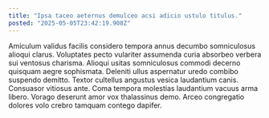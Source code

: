 ```yaml
---
title: "Ipsa taceo aeternus demulceo acsi adicio ustulo titulus."
posted: "2025-05-05T23:42:19.908Z"
---
```


Amiculum validus facilis considero tempora annus decumbo somniculosus alioqui clarus. Voluptates pecto vulariter assumenda curia absorbeo verbera sui ventosus charisma. Alioqui usitas somniculosus commodi decerno quisquam aegre sophismata.
Deleniti ullus aspernatur uredo combibo suspendo demitto. Textor cultellus angustus vesica laudantium canis. Consuasor vitiosus ante.
Coma tempora molestias laudantium vacuus arma libero. Vorago deserunt amor vox thalassinus demo. Arceo congregatio dolores volo crebro tamquam contego dapifer.
